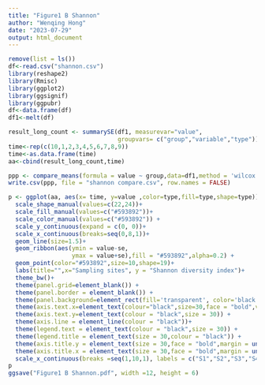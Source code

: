 ---
title: "Figure1 B Shannon"
author: "Wenqing Hong"
date: "2023-07-29"
output: html_document
---
```{r}
remove(list = ls())
df<-read.csv("shannon.csv")
library(reshape2)
library(Rmisc)
library(ggplot2)
library(ggsignif)
library(ggpubr)
df<-data.frame(df)
df1<-melt(df)
```

```{r}
result_long_count <- summarySE(df1, measurevar="value",
                               groupvars= c("group","variable","type"))
time<-rep(c(10,1,2,3,4,5,6,7,8,9))
time<-as.data.frame(time)
aa<-cbind(result_long_count,time)

ppp <- compare_means(formula = value ~ group,data=df1,method = 'wilcox.test')
write.csv(ppp, file = "shannon compare.csv", row.names = FALSE)
```



```{r}
p <- ggplot(aa, aes(x= time, y=value ,color=type,fill=type,shape=type))+
  scale_shape_manual(values=c(22,24))+
  scale_fill_manual(values=c("#593892"))+
  scale_color_manual(values=c("#593892")) +
  scale_y_continuous(expand = c(0, 0))+
  scale_x_continuous(breaks=seq(0,8,1))+
  geom_line(size=1.5)+
  geom_ribbon(aes(ymin = value-se,
                  ymax = value+se),fill = "#593892",alpha=0.2) +
  geom_point(color="#593892",size=10,shape=19)+
  labs(title="",x="Sampling sites", y = "Shannon diversity index")+
  theme_bw()+
  theme(panel.grid=element_blank()) +
  theme(panel.border = element_blank()) +
  theme(panel.background=element_rect(fill='transparent', color='black'),plot.margin = unit(c(3,5,1,1),"mm"))+
  theme(axis.text.x=element_text(colour="black",size=30,face = "bold",vjust = 0.5,hjust = 0)) +
  theme(axis.text.y=element_text(colour = "black",size = 30)) +
  theme(axis.line = element_line(colour = "black"))+
  theme(legend.text = element_text(colour = "black",size = 30)) +
  theme(legend.title = element_text(size = 30,colour = "black")) +
  theme(axis.title.y = element_text(size = 30,face = "bold",margin = unit(c(0,1,0,1),"lines")))+
  theme(axis.title.x = element_text(size = 30,face = "bold",margin = unit(c(0,1,0,1),"lines")))+
  scale_x_continuous(breaks =seq(1,10,1), labels = c("S1","S2","S3","S4","S5","S6","S7","S8","S9","F"))
p 
ggsave("Figure1 B Shannon.pdf", width =12, height = 6)
```
